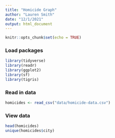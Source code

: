 ```yaml
---
title: "Homicide Graph"
author: "Lauren Smith"
date: "12/1/2021"
output: html_document
---
```


```r
knitr::opts_chunk$set(echo = TRUE)
```

### Load packages
```r
library(tidyverse)
library(readr)
library(ggplot2)
library(sf)
library(tigris)
```


### Read in data
```r
homicides <- read_csv("data/homicide-data.csv")
```

### View data
```r
head(homicides)
unique(homicides$city)
```


```r

```






















